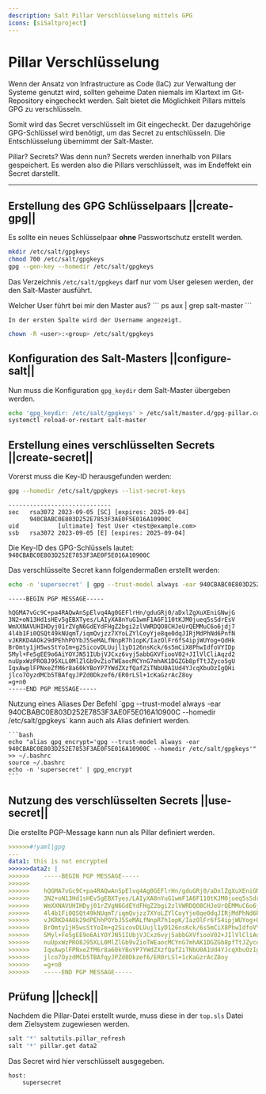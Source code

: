 ```yaml
---
description: Salt Pillar Verschlüsselung mittels GPG
icons: [siSaltproject]
---
```


# Pillar Verschlüsselung

Wenn der Ansatz von Infrastructure as Code (IaC) zur Verwaltung der Systeme genutzt wird, sollten geheime Daten niemals im Klartext im Git-Repository eingecheckt werden.
Salt bietet die Möglichkeit Pillars mittels GPG zu verschlüsseln.

Somit wird das Secret verschlüsselt im Git eingecheckt.
Der dazugehörige GPG-Schlüssel wird benötigt, um das Secret zu entschlüsseln.
Die Entschlüsselung übernimmt der Salt-Master.

<Admonition variant="info" expand={false}>
  <AdmonitionTitle>Pillar? Secrets? Was denn nun?</AdmonitionTitle>
  <AdmonitionContent>
    Secrets werden innerhalb von Pillars gespeichert. Es werden also die Pillars
    verschlüsselt, was im Endeffekt ein Secret darstellt.
  </AdmonitionContent>
</Admonition>

---

## Erstellung des GPG Schlüsselpaars ||create-gpg||

Es sollte ein neues Schlüsselpaar **ohne** Passwortschutz erstellt werden.

```bash
mkdir /etc/salt/gpgkeys
chmod 700 /etc/salt/gpgkeys
gpg --gen-key --homedir /etc/salt/gpgkeys
```

Das Verzeichnis `/etc/salt/gpgkeys` darf nur vom User gelesen werden, der den Salt-Master ausführt.

<Admonition variant="tip" expand={false}>
  <AdmonitionTitle>Welcher User führt bei mir den Master aus?</AdmonitionTitle>
  <AdmonitionContent>
    ```
    ps aux | grep salt-master
    ```
    
    In der ersten Spalte wird der Username angezeigt.
  </AdmonitionContent>
</Admonition>

```bash
chown -R <user>:<group> /etc/salt/gpgkeys
```

## Konfiguration des Salt-Masters ||configure-salt||

Nun muss die Konfiguration `gpg_keydir` dem Salt-Master übergeben werden.

```bash
echo 'gpg_keydir: /etc/salt/gpgkeys' > /etc/salt/master.d/gpg-pillar.conf
systemctl reload-or-restart salt-master
```

## Erstellung eines verschlüsselten Secrets ||create-secret||

Vorerst muss die Key-ID herausgefunden werden:

```bash
gpg --homedir /etc/salt/gpgkeys --list-secret-keys 
```

```
-----------------------------
sec   rsa3072 2023-09-05 [SC] [expires: 2025-09-04]
      940CBABC0E803D252E7853F3AE0F5E016A10900C
uid           [ultimate] Test User <test@example.com>
ssb   rsa3072 2023-09-05 [E] [expires: 2025-09-04]
```

Die Key-ID des GPG-Schlüssels lautet: `940CBABC0E803D252E7853F3AE0F5E016A10900C`

Das verschlüsselte Secret kann folgendermaßen erstellt werden:

```bash
echo -n 'supersecret' | gpg --trust-model always -ear 940CBABC0E803D252E7853F3AE0F5E016A10900C --homedir /etc/salt/gpgkeys
```

```
-----BEGIN PGP MESSAGE-----

hQGMA7vGc9C+pa4RAQwAnSpElvq4Ag0GEFlrHn/gduGRj0/aDxlZgXuXEniGNwjG
3N2+oN13Hd1sHEv5gEBXTyes/LAIyXA8nYuG1wmF1A6F110tKJM0jueq5sSdrEsV
WmXXNAVUHIHDyj01rZVgN6GdEYdFHgZ2bgi2zlVWRDQO8CHJeUrQEMMuC6o6jdj7
4l4b1Fi0QSQt49kNUqmT/iqmQvjzz7XYoLZYlCoyYje8qe0dqJIRjMdPhNd6PnfN
vJKRKD4AOk29dPEhhPOYbJ5SeMALfNnpR7h1opK/IazOlFr6fS4ipjWUYog+QdHk
BrOmty1jH5wsStYoIm+g2SicovDLUujl1yD126nsKck/6s5mCiX8PhwIdfoVYIDp
SMyl+Fe5gEE9o6AiYOYJN51IUbjVJCxz6vyj5abbGXVfiooV02+JIlVlCliAqzd2
nuUpxWzPRO8J95XLL0MlZlGb9vZioTWEaocMCYnG7mhAK1DGZGb8pfTtJZyco5gU
IqxAwplFPNxeZfM6r8a60kYBoYP7YWdZXzfQafZiTNbU0A1Ud4YJcqXbuOzIgQHi
jlco7OyzdMCb5TBAfqyJPZd0Dkzef6/ER0rLSl+1cKaGzrAcZ8oy
=g+n0
-----END PGP MESSAGE-----
```

<Admonition variant="tip" expand={false}>
  <AdmonitionTitle>Nutzung eines Aliases</AdmonitionTitle>
  <AdmonitionContent>
    Der Befehl `gpg --trust-model always -ear 940CBABC0E803D252E7853F3AE0F5E016A10900C --homedir /etc/salt/gpgkeys` kann auch als Alias definiert werden.

    ```bash
    echo "alias gpg_encrypt='gpg --trust-model always -ear 940CBABC0E803D252E7853F3AE0F5E016A10900C --homedir /etc/salt/gpgkeys'" >> ~/.bashrc
    source ~/.bashrc
    echo -n 'supersecret' | gpg_encrypt
    ```
  </AdmonitionContent>
</Admonition>

## Nutzung des verschlüsselten Secrets ||use-secret||

Die erstellte PGP-Message kann nun als Pillar definiert werden.

```yaml title=pillar.sls
>>>>>>#!yaml|gpg
---
data1: this is not encrypted
>>>>>>data2: |
>>>>>>    -----BEGIN PGP MESSAGE-----
>>>>>>
>>>>>>    hQGMA7vGc9C+pa4RAQwAnSpElvq4Ag0GEFlrHn/gduGRj0/aDxlZgXuXEniGNwjG
>>>>>>    3N2+oN13Hd1sHEv5gEBXTyes/LAIyXA8nYuG1wmF1A6F110tKJM0jueq5sSdrEsV
>>>>>>    WmXXNAVUHIHDyj01rZVgN6GdEYdFHgZ2bgi2zlVWRDQO8CHJeUrQEMMuC6o6jdj7
>>>>>>    4l4b1Fi0QSQt49kNUqmT/iqmQvjzz7XYoLZYlCoyYje8qe0dqJIRjMdPhNd6PnfN
>>>>>>    vJKRKD4AOk29dPEhhPOYbJ5SeMALfNnpR7h1opK/IazOlFr6fS4ipjWUYog+QdHk
>>>>>>    BrOmty1jH5wsStYoIm+g2SicovDLUujl1yD126nsKck/6s5mCiX8PhwIdfoVYIDp
>>>>>>    SMyl+Fe5gEE9o6AiYOYJN51IUbjVJCxz6vyj5abbGXVfiooV02+JIlVlCliAqzd2
>>>>>>    nuUpxWzPRO8J95XLL0MlZlGb9vZioTWEaocMCYnG7mhAK1DGZGb8pfTtJZyco5gU
>>>>>>    IqxAwplFPNxeZfM6r8a60kYBoYP7YWdZXzfQafZiTNbU0A1Ud4YJcqXbuOzIgQHi
>>>>>>    jlco7OyzdMCb5TBAfqyJPZd0Dkzef6/ER0rLSl+1cKaGzrAcZ8oy
>>>>>>    =g+n0
>>>>>>    -----END PGP MESSAGE-----
```

## Prüfung ||check||

Nachdem die Pillar-Datei erstellt wurde, muss diese in der `top.sls` Datei dem Zielsystem zugewiesen werden.

```bash
salt '*' saltutils.pillar_refresh
salt '*' pillar.get data2
```

Das Secret wird hier verschlüsselt ausgegeben.

```
host:
    supersecret
```

